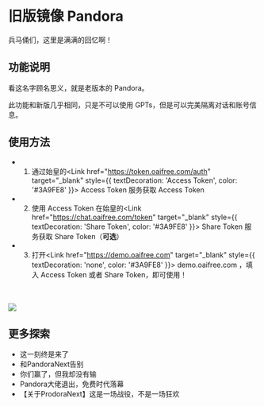 
旧版镜像 Pandora
===

兵马俑们，这里是满满的回忆啊！

## 功能说明

看这名字顾名思义，就是老版本的 Pandora。

此功能和新版几乎相同，只是不可以使用 GPTs，但是可以完美隔离对话和账号信息。

## 使用方法

 - 1. 通过始皇的<Link href="https://token.oaifree.com/auth" target="_blank" style={{ textDecoration: 'Access Token', color: '#3A9FE8' }}> Access Token </Link>服务获取 Access Token

 - 2. 使用 Access Token 在始皇的<Link href="https://chat.oaifree.com/token" target="_blank" style={{ textDecoration: 'Share Token', color: '#3A9FE8' }}> Share Token </Link>服务获取 Share Token（**可选**）

 - 3. 打开<Link href="https://demo.oaifree.com" target="_blank" style={{ textDecoration: 'none', color: '#3A9FE8' }}> demo.oaifree.com </Link>，填入 Access Token 或者 Share Token，即可使用！

<br></br>
<Image src="/demo.png" width={896} height={512} />

## 更多探索

- <Link href="https://linux.do/t/topic/6181" target="_blank" style={{ textDecoration: 'none', color: '#3A9FE8' }}> 这一刻终是来了 </Link>
- <Link href="https://linux.do/t/topic/5748" target="_blank" style={{ textDecoration: 'none', color: '#3A9FE8' }}> 和PandoraNext告别 </Link>
- <Link href="https://linux.do/t/topic/1051" target="_blank" style={{ textDecoration: 'none', color: '#3A9FE8' }}> 你们赢了，但我却没有输 </Link>
- <Link href="https://linux.do/t/topic/1813" target="_blank" style={{ textDecoration: 'none', color: '#3A9FE8' }}> Pandora大佬退出，免费时代落幕 </Link>
- <Link href="https://linux.do/t/topic/1482" target="_blank" style={{ textDecoration: 'none', color: '#3A9FE8' }}>【关于ProdoraNext】这是一场战役，不是一场狂欢 </Link>

